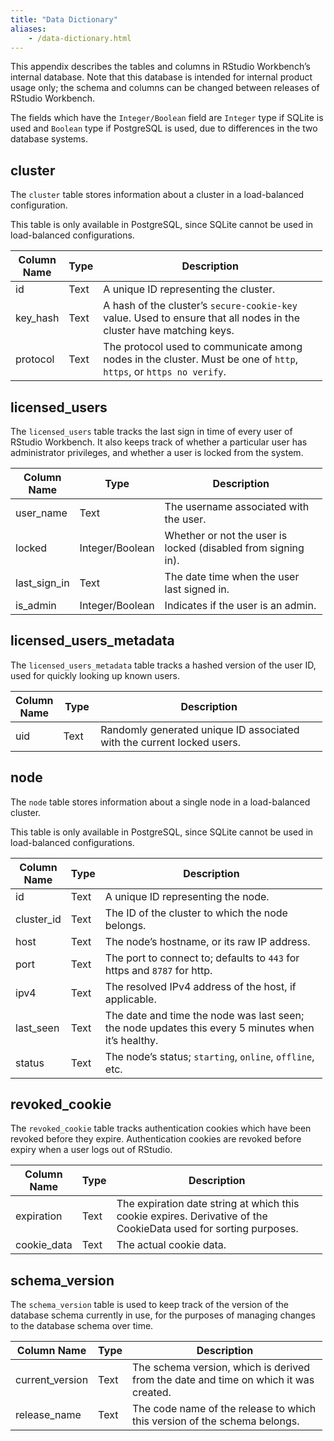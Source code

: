 ```yaml
---
title: "Data Dictionary"
aliases:
	- /data-dictionary.html
---
```


This appendix describes the tables and columns in RStudio Workbench's internal database. Note that this database is intended for internal product usage only; the schema and columns can be changed between releases of RStudio Workbench.

::: callout-note
The fields which have the `Integer/Boolean` field are `Integer` type if SQLite is used and `Boolean` type if PostgreSQL is used, due to differences in the two database systems.
:::

## cluster

The `cluster` table stores information about a cluster in a load-balanced configuration.

This table is only available in PostgreSQL, since SQLite cannot be used in load-balanced configurations.

+-------------+--------+---------------------------------------------------------------------------------------------------------------------+
| Column Name | Type   | Description                                                                                                         |
+=============+========+=====================================================================================================================+
| id          | Text   | A unique ID representing the cluster.                                                                               |
+-------------+--------+---------------------------------------------------------------------------------------------------------------------+
| key_hash    | Text   | A hash of the cluster's `secure-cookie-key` value. Used to ensure that all nodes in the cluster have matching keys. |
+-------------+--------+---------------------------------------------------------------------------------------------------------------------+
| protocol    | Text   | The protocol used to communicate among nodes in the cluster. Must be one of `http`, `https`, or `https no verify`.  |
+-------------+--------+---------------------------------------------------------------------------------------------------------------------+

## licensed_users

The `licensed_users` table tracks the last sign in time of every user of RStudio Workbench. It also keeps track of whether a particular user has administrator privileges, and whether a user is locked from the system.

+--------------+-----------------+---------------------------------------------------------------+
| Column Name  | Type            | Description                                                   |
+==============+=================+===============================================================+
| user_name    | Text            | The username associated with the user.                        |
+--------------+-----------------+---------------------------------------------------------------+
| locked       | Integer/Boolean | Whether or not the user is locked (disabled from signing in). |
+--------------+-----------------+---------------------------------------------------------------+
| last_sign_in | Text            | The date time when the user last signed in.                   |
+--------------+-----------------+---------------------------------------------------------------+
| is_admin     | Integer/Boolean | Indicates if the user is an admin.                            |
+--------------+-----------------+---------------------------------------------------------------+

## licensed_users_metadata

The `licensed_users_metadata` table tracks a hashed version of the user ID, used for quickly looking up known users.

+-------------+-----------+------------------------------------------------------------------------+
| Column Name | Type      | Description                                                            |
+=============+===========+========================================================================+
| uid         | Text      | Randomly generated unique ID associated with the current locked users. |
+-------------+-----------+------------------------------------------------------------------------+

## node

The `node` table stores information about a single node in a load-balanced cluster.

This table is only available in PostgreSQL, since SQLite cannot be used in load-balanced configurations.

+-------------+------------+----------------------------------------------------------------------------------------------------+
| Column Name | Type       | Description                                                                                        |
+=============+============+====================================================================================================+
| id          | Text       | A unique ID representing the node.                                                                 |
+-------------+------------+----------------------------------------------------------------------------------------------------+
| cluster_id  | Text       | The ID of the cluster to which the node belongs.                                                   |
+-------------+------------+----------------------------------------------------------------------------------------------------+
| host        | Text       | The node's hostname, or its raw IP address.                                                        |
+-------------+------------+----------------------------------------------------------------------------------------------------+
| port        | Text       | The port to connect to; defaults to `443` for https and `8787` for http.                           |
+-------------+------------+----------------------------------------------------------------------------------------------------+
| ipv4        | Text       | The resolved IPv4 address of the host, if applicable.                                              |
+-------------+------------+----------------------------------------------------------------------------------------------------+
| last_seen   | Text       | The date and time the node was last seen; the node updates this every 5 minutes when it's healthy. |
+-------------+------------+----------------------------------------------------------------------------------------------------+
| status      | Text       | The node's status; `starting`, `online`, `offline`, etc.                                           |
+-------------+------------+----------------------------------------------------------------------------------------------------+

## revoked_cookie

The `revoked_cookie` table tracks authentication cookies which have been revoked before they expire. Authentication cookies are revoked before expiry when a user logs out of RStudio.

+-------------+--------+------------------------------------------------------------------------------------------------------------------+
| Column Name | Type   | Description                                                                                                      |
+=============+========+==================================================================================================================+
| expiration  | Text   | The expiration date string at which this cookie expires. Derivative of the CookieData used for sorting purposes. |
+-------------+--------+------------------------------------------------------------------------------------------------------------------+
| cookie_data | Text   | The actual cookie data.                                                                                          |
+-------------+--------+------------------------------------------------------------------------------------------------------------------+

## schema_version

The `schema_version` table is used to keep track of the version of the database schema currently in use, for the purposes of managing changes to the database schema over time.

+-----------------+----------+--------------------------------------------------------------------------------------+
| Column Name     | Type     | Description                                                                          |
+=================+==========+======================================================================================+
| current_version | Text     | The schema version, which is derived from the date and time on which it was created. |
+-----------------+----------+--------------------------------------------------------------------------------------+
| release_name    | Text     | The code name of the release to which this version of the schema belongs.            |
+-----------------+----------+--------------------------------------------------------------------------------------+
